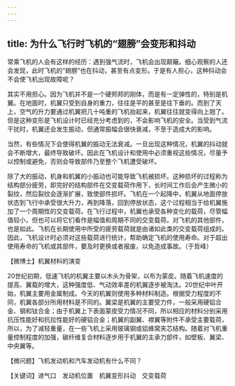```yaml
---
---
---
```

title: 为什么飞行时飞机的“翅膀”会变形和抖动
---




常乘飞机的人会有这样的经历：遇到强气流时，飞机会出现颠簸。细心观察的人还会发现，此时飞机的“翅膀”也在抖动，甚至有点变形。于是有人担心，这种抖动会不会使飞机出现故障呢？

其实不用担心。因为飞机并不是一个硬邦邦的刚体，而是有一定弹性的，特别是机翼。在地面时，机翼只受到自身的重力，往往是平的甚至是往下垂的。而到了天上，空气的升力要通过机翼把几十吨重的飞机抬起来，机翼往往就变得向上翘了。但是这种变形是飞机设计时已经充分考虑到的，不会影响飞机的安全。当受到气流干扰时，机翼还会发生振动，但通常振幅会很快衰减，不至于造成大的影响。

当然，有些情况下会使得机翼的振动无法衰减。一旦出现这种情况，机翼的抖动就会不断增大，最终导致破坏。因此在飞机设计和使用中必须重视这些情况，尽量予以控制或避免，否则会导致部件乃至整个飞机遭受破坏。

除了大的振动，机身和机翼的小振动也可能导致飞机被损坏。这种损坏的过程称为结构部分疲劳，即完好的结构部件在交变载荷作用下，长时间工作后会产生微小的裂纹，然后裂纹会逐渐扩展，致使部件损坏。飞机在一个起降中，机翼从地面停放状态到飞行中承受很大升力，再到降落，回到停放状态，这个过程相当于给机翼施加了一个周期性的交变载荷。在飞行过程中，机翼也承受各种变化的载荷，尽管幅值较小，但也可以将它们看作是幅值和周期不同的交变载荷。对飞机的其他部件，也是如此。飞机在长期使用中所受的疲劳载荷就是由诸如此类的交变载荷组成的。因此，飞机设计时必须对这些载荷进行统计，帮助确定飞机的使用寿命。对于超出使用寿命的飞机或其部件，要及时更换或者报废，以免造成事故。（于哲峰）





【微博士】机翼材料的演变

20世纪初期，低速飞机的机翼主要以木头为骨架，以布为蒙皮。随着飞机速度的提高、翼载的增大，这种强度低、气动效率差的机翼逐步被淘汰。20世纪中叶开始，机翼主要用金属制成。今天的机翼则使用多种材料制造。根据受力程度的不同，机翼各部分所用材料是不同的。翼梁是机翼的主要受力件，一般采用硬铝合金、钢和钛合金；由于机翼上下表面蒙皮受力情况不同，所以相应的材料分别采用抗压性能好和抗拉性能好的硬铝合金；机翼的副翼、襟翼等附件不承受主要载荷，所以，为了减轻重量，在一些飞机上采用玻璃钢或铝蜂窝夹芯结构。随着对飞机重量控制程度的加强，碳纤维复合材料逐步用于机翼的主承力部件，如壁板、翼梁、中央翼等。

【微问题】飞机发动机和汽车发动机有什么不同？

【关键词】进气口　发动机位置　机翼变形抖动　交变载荷